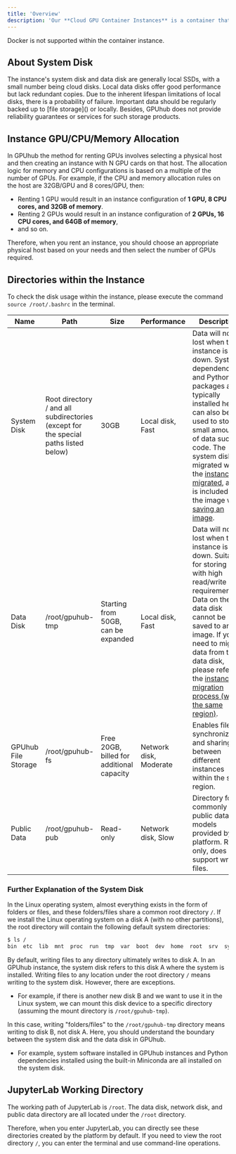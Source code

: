 ```yaml
---
title: 'Overview'
description: 'Our **Cloud GPU Container Instances** is a container that uses Docker technology for resource allocation and isolation. It has the advantages of lower performance loss and higher efficiency compared to virtual machine instances.'
---
```


<Note>
Docker is not supported within the container instance.
</Note>

## About System Disk

<Warning>
The instance's system disk and data disk are generally local SSDs, with a small number being cloud disks. 
Local data disks offer good performance but lack redundant copies. 
Due to the inherent lifespan limitations of local disks, there is a probability of failure. 
Important data should be regularly backed up to [file storage]() or locally. 
Besides, GPUhub does not provide reliability guarantees or services for such storage products.
</Warning>

## Instance GPU/CPU/Memory Allocation

In GPUhub the method for renting GPUs involves selecting a physical host and then creating an instance with N GPU cards on that host. The allocation logic for memory and CPU configurations is based on a multiple of the number of GPUs. 
For example, if the CPU and memory allocation rules on the host are 32GB/GPU and 8 cores/GPU, then: 

- Renting 1 GPU would result in an instance configuration of **1 GPU, 8 CPU cores, and 32GB of memory**. 
- Renting 2 GPUs would result in an instance configuration of **2 GPUs, 16 CPU cores, and 64GB of memory**, 
- and so on. 

Therefore, when you rent an instance, you should choose an appropriate physical host based on your needs and then select the number of GPUs required.

## Directories within the Instance

To check the disk usage within the instance, please execute the command ```source /root/.bashrc``` in the terminal.

|Name	|Path	|Size	|Performance	|Description|
|----|----|----|----|----|
|System Disk	|Root directory / and all subdirectories (except for the special paths listed below)	|30GB	|Local disk, Fast	|Data will not be lost when the instance is shut down. System dependencies and Python packages are typically installed here. It can also be used to store small amounts of data such as code. The system disk is migrated when the [instance is migrated](), and it is included in the image when [saving an image]().|
|Data Disk	|/root/gpuhub-tmp	|Starting from 50GB, can be expanded	|Local disk, Fast	|Data will not be lost when the instance is shut down. Suitable for storing data with high read/write I/O requirements. Data on the data disk cannot be saved to an image. If you need to migrate data from the data disk, please refer to the [instance migration process (within the same region)]().|
|GPUhub File Storage	|/root/gpuhub-fs	|Free 20GB, billed for additional capacity	|Network disk, Moderate	|Enables file synchronization and sharing between different instances within the same region.|
|Public Data	|/root/gpuhub-pub	|Read-only	|Network disk, Slow	|Directory for commonly used public data and models provided by the platform. Read-only, does not support writing files.|

### Further Explanation of the System Disk

In the Linux operating system, almost everything exists in the form of folders or files, and these folders/files share a common root directory ```/```. If we install the Linux operating system on a disk A (with no other partitions), the root directory will contain the following default system directories:

```bash bash
$ ls /
bin  etc  lib  mnt  proc  run  tmp  var  boot  dev  home  root  srv  sys   usr
```
By default, writing files to any directory ultimately writes to disk A. In an GPUhub instance, the system disk refers to this disk A where the system is installed. Writing files to any location under the root directory ```/``` means writing to the system disk. However, there are exceptions. 

- For example, if there is another new disk B and we want to use it in the Linux system, we can mount this disk device to a specific directory (assuming the mount directory is ```/root/gpuhub-tmp```). 

In this case, writing "folders/files" to the ```/root/gpuhub-tmp``` directory means writing to disk B, not disk A. Here, you should understand the boundary between the system disk and the data disk in GPUhub. 

- For example, system software installed in GPUhub instances and Python dependencies installed using the built-in Miniconda are all installed on the system disk.

## JupyterLab Working Directory

The working path of JupyterLab is ```/root```. The data disk, network disk, and public data directory are all located under the ```/root``` directory. 

Therefore, when you enter JupyterLab, you can directly see these directories created by the platform by default. If you need to view the root directory ```/```, you can enter the terminal and use command-line operations.